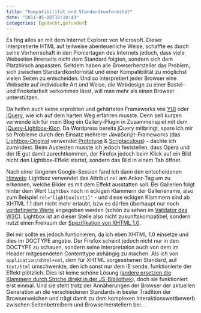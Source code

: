 ```yaml
---
title: "Kompatibilität und Standardkonformität"
date: "2011-05-08T18:10:43"
categories: [gedacht,gefunden]
---
```


Es fing alles an mit dem Internet Explorer von Microsoft. Dieser interpretierte HTML auf teilweise abenteuerliche Weise, schaffte es durch seine Vorherrschaft in den Pioniertagen des Internets jedoch, dass viele Webseiten ihrerseits nicht dem Standard folgten, sondern sich dem Platzhirsch anpassten. Seitdem haben alle Browserhersteller das Problem, sich zwischen Standardkonformität und einer Kompatibilität zu möglichst vielen Seiten zu entscheiden. Und so interpretiert jeder Browser eine Webseite auf individuelle Art und Weise, die Webdesign zu einer Bastel- und Frickelarbeit verkommen lässt, will man mehr als einen Browser unterstützen.

Da helfen auch keine erprobten und gehärteten Frameworks wie [YUI](http://developer.yahoo.com/yui/) oder [jQuery](http://jquery.com/), wie ich auf dem harten Weg erfahren musste. Denn seit kurzen verwende ich für mein Blog ein Gallery-Plugin in Zusammenspiel mit dem [jQuery-Lightbox-Klon](http://warren.mesozen.com/jquery-lightbox/). Da Wordpress bereits jQuery mitbringt, spare ich mir so Probleme durch den Einsatz mehrerer JavaScript-Frameworks (das [Lightbox-Original](http://www.huddletogether.com/projects/lightbox2/) verwendet [Prototype](http://www.prototypejs.org/) & [Scriptaculous](http://script.aculo.us/)) - dachte ich zumindest. Beim Austesten musste ich jedoch feststellen, dass Opera und der IE gut damit zurechtkommen, der Firefox jedoch beim Klick auf ein Bild nicht den Lightbox-Effekt startet, sondern das Bild in einem Tab öffnet.

Nach einer längeren Google-Session fand ich dann den entscheidenen [Hinweis](http://code.google.com/p/slimbox/wiki/jQueryManual): Lightbox verwendet das Attribut `rel` am Anker-Tag um zu erkennen, welche Bilder es mit dem Effekt ausstatten soll. Bei Gallerien folgt hinter dem Wert `lightbox` noch in eckigen Klammern der Galleriename, also zum Beispiel `rel="lightbox[set1]"` - und diese eckigen Klammern sind ab XHTML 1.1 dort nicht mehr erlaubt, bzw es dürfen überhaupt nur noch [vordefinierte Werte](http://www.w3.org/TR/2001/REC-xhtml-modularization-20010410/abstraction.html#s_common_attrtypes) angegeben werden (schön zu sehen im [Validator des W3C](http://validator.w3.org)). Lightbox ist an dieser Stelle also nicht zukunftskompatibel, sondern nutzt einen Freiraum der [Spezifikation von XHTML 1.0](http://www.w3.org/TR/xhtml1/dtds.html#dtdentry_xhtml1-strict.dtd_LinkTypes).

Bei mir sollte es jedoch funtionieren, da ich eben XHTML 1.0 einsetze und dies im DOCTYPE angebe. Der Firefox scheint jedoch nicht nur in den DOCTYPE zu schauen, sondern seine Interpretation auch von dem im Header mitgesendeten Contenttype abhängig zu machen. Als ich von `application/xhtml+xml`, dem für XHTML vorgesehenen Standard, auf `text/html` umschwenkte, den ich sonst nur dem IE sende, funktionierte der Effekt plötzlich. Dies ist keine schöne Lösung ([andere ersetzen die Klammern durch Striche direkt in der JS-Bibliothek](http://mr-euro.com/lightbox-2-and-xhtml-1-1-validation/)), doch sie funktioniert erst einmal. Und sie steht trotz der Annäherungen der Browser der aktuellen Generation an die verschiedenen Standards in bester Tradition der Browserweichen und trägt damit zu dem komplexen Interaktionswettbewerb zwischen Seitenbetreibern und Browserherstellern bei...
